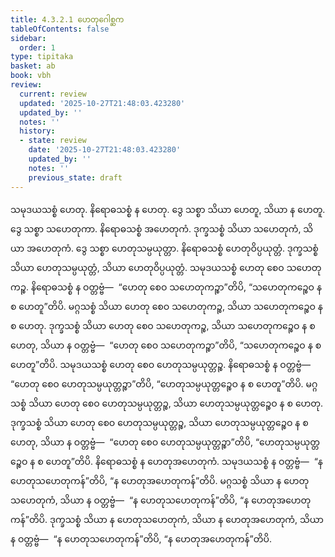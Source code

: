 ```yaml
---
title: 4.3.2.1 ဟေတုဂေါစ္ဆက
tableOfContents: false
sidebar:
  order: 1
type: tipitaka
basket: ab
book: vbh
review:
  current: review
  updated: '2025-10-27T21:48:03.423280'
  updated_by: ''
  notes: ''
  history:
  - state: review
    date: '2025-10-27T21:48:03.423280'
    updated_by: ''
    notes: ''
    previous_state: draft
---
```



<ReviewStatus review={frontmatter.review} showDetails={true} />

<HypothesisAnnotation frontmatter={frontmatter} />

<DynamicBreadcrumb />

<Division number="218" book="vbh" e="ch" v="30" p="121">

<Paragraph number="844" book="vbh">
သမုဒယသစ္စံ ဟေတု. နိရောဓသစ္စံ န ဟေတု. ဒွေ သစ္စာ သိယာ ဟေတူ, သိယာ န ဟေတူ. ဒွေ သစ္စာ သဟေတုကာ. နိရောဓသစ္စံ အဟေတုကံ. ဒုက္ခသစ္စံ သိယာ သဟေတုကံ, သိယာ အဟေတုကံ. ဒွေ သစ္စာ ဟေတုသမ္ပယုတ္တာ. နိရောဓသစ္စံ ဟေတုဝိပ္ပယုတ္တံ. ဒုက္ခသစ္စံ သိယာ ဟေတုသမ္ပယုတ္တံ, သိယာ ဟေတုဝိပ္ပယုတ္တံ. သမုဒယသစ္စံ ဟေတု စေဝ သဟေတုကဉ္စ. နိရောဓသစ္စံ န ဝတ္တဗ္ဗံ—  “ဟေတု စေဝ သဟေတုကဉ္စာ”တိပိ, “သဟေတုကဉ္စေဝ န စ ဟေတူ”တိပိ. မဂ္ဂသစ္စံ သိယာ ဟေတု စေဝ သဟေတုကဉ္စ, သိယာ သဟေတုကဉ္စေဝ န စ ဟေတု. ဒုက္ခသစ္စံ သိယာ ဟေတု စေဝ သဟေတုကဉ္စ, သိယာ သဟေတုကဉ္စေဝ န စ ဟေတု, သိယာ န ဝတ္တဗ္ဗံ—  “ဟေတု စေဝ သဟေတုကဉ္စာ”တိပိ, “သဟေတုကဉ္စေဝ န စ ဟေတူ”တိပိ. သမုဒယသစ္စံ ဟေတု စေဝ ဟေတုသမ္ပယုတ္တဉ္စ. နိရောဓသစ္စံ န ဝတ္တဗ္ဗံ—  “ဟေတု စေဝ ဟေတုသမ္ပယုတ္တဉ္စာ”တိပိ, “ဟေတုသမ္ပယုတ္တဉ္စေဝ န စ ဟေတူ”တိပိ. မဂ္ဂသစ္စံ သိယာ ဟေတု စေဝ ဟေတုသမ္ပယုတ္တဉ္စ, သိယာ ဟေတုသမ္ပယုတ္တဉ္စေဝ န စ ဟေတု. ဒုက္ခသစ္စံ သိယာ ဟေတု စေဝ ဟေတုသမ္ပယုတ္တဉ္စ, သိယာ ဟေတုသမ္ပယုတ္တဉ္စေဝ န စ ဟေတု, သိယာ န ဝတ္တဗ္ဗံ—  “ဟေတု စေဝ ဟေတုသမ္ပယုတ္တဉ္စာ”တိပိ, “ဟေတုသမ္ပယုတ္တဉ္စေဝ န စ ဟေတူ”တိပိ. နိရောဓသစ္စံ န ဟေတုအဟေတုကံ. သမုဒယသစ္စံ န ဝတ္တဗ္ဗံ—  “န ဟေတုသဟေတုကန်”တိပိ, “န ဟေတုအဟေတုကန်”တိပိ. မဂ္ဂသစ္စံ သိယာ န ဟေတုသဟေတုကံ, သိယာ န ဝတ္တဗ္ဗံ—  “န ဟေတုသဟေတုကန်”တိပိ, “န ဟေတုအဟေတုကန်”တိပိ. ဒုက္ခသစ္စံ သိယာ န ဟေတုသဟေတုကံ, သိယာ န ဟေတုအဟေတုကံ, သိယာ န ဝတ္တဗ္ဗံ—  “န ဟေတုသဟေတုကန်”တိပိ, “န ဟေတုအဟေတုကန်”တိပိ.
</Paragraph>
</Division>